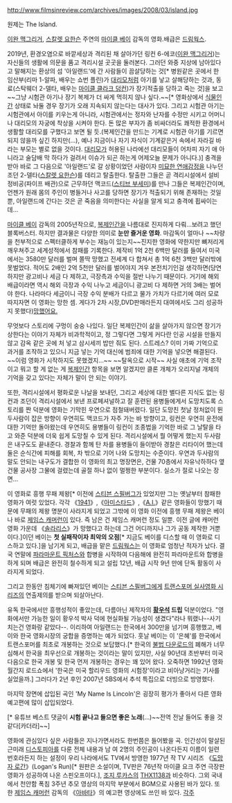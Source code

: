 http://www.filmsinreview.com/archives/images/2008/03/island.jpg

원제는 The Island. 

[[이완 맥그리거]], [[스칼렛 요한슨]] 주연의 [[마이클 베이]] 감독의 영화.배급은 [[드림웍스]].

2019년, 환경오염으로 바깥세상과 격리된 채 살아가던 링컨 6-에코([[이완 맥그리거]])는 자신들의 생활에 의문을 품고 격리시설 곳곳을 둘러본다. 그러던 와중 지상에 남아있다고 말해지는 환상의 섬 '아일랜드'에 간 사람들이 끔살당하는 것[*  병원같은 곳에서 한 임산부(리마 1-알파, 배우는 쇼번 플린)가 [[대리모]]처럼 아기를 낳고 살해당하는 것과, 동료(스탁웨더 2-델타, 배우는 [[마이클 클라크 덩컨]])가 장기적출을 당하고 죽는 것]을 보고 ~~그냥 시험관 아기나 장기 복제가 더 싸게 먹히지 않나 싶다.~~[* 영화상에서 [[식물인간]] 상태로 놔둘 경우 장기가 오래 지속되지 않는다는 대사가 있다. 그리고 시험관 아기는 시험관에서 아이를 키우는게 아니라, 시험관에서는 정자와 난자를 수정만 시키고 어머니나 대리모의 자궁에 착상을 시켜야 한다. 돈 많은 부자가 좀 비싸더라도 쾌적한 환경에서 생활할 대리모를 구했다고 보면 될 듯.(복제인간을 만드는 기계로 시험관 아기를 기르면 되지 않을까 싶긴 하지만(…), 예나 지금이나 자기 자식이 기계같은거 속에서 자라길 바라는 부모는 별로 없을 것이다. [[대리모]]가 허용된 나라에선 대리모들이 어차피 자기 애 아니라고 술담배 막 하다가 걸려서 이슈가 되곤 하는게 어제오늘 문제가 아니다.)] 충격을 받아 바로 그 다음으로 '아일랜드'로 갈 상황이었던 사람이자 [[썸|미묘한 연애감정]]을 나누던 조던 2-델타([[스칼렛 요한슨]])를 데리고 탈출한다. 탈출한 그들은 곧 격리시설에서 설비 정비공(파이프 배관)으로 근무하던 맥코드([[스티브 부세미]])를 만나 그들은 복제인간이며, 언젠가 원래 몸의 주인이 병들거나 사고를 당하면 장기가 적출되기 위해 존재하는 것일뿐, 아일랜드에 간다는 것은 곧 죽음을 의미한다는 사실을 알게 되고 충격에 휩싸이는데...

[[마이클 베이]] 감독의 2005년작으로, [[복제인간]]을 나름대로 진지하게 다뤄...보려고 했던 블록버스터. 하지만 결과물은 다양한 의미로 '''눈만 즐거운 영화'''. 마감독이 얼마나 ~~차량을 천부적으로 스펙터클하게 부수는 재능이 있는지~~진지한 영화에 약한지만 뼈저리게 깨우쳐주고 세계성적에서 참패를 기록한다. 제작비 1억 2천 6백만 달러를 들여서 미국에서는 3580만 달러를 벌며 쫄딱 망했고 전세계 다 합쳐서 총 1억 6천 3백만 달러밖에 못벌었다. 적어도 2배인 2억 5천만 달러를 벌어야지 겨우 본전치기인걸 생각하면(당연하지만 광고비나 세금 다 제하고, 극장측과 수익을 절반 나누기 때문이다. 거기에 해외 배급이라면 역시 해외 극장과 수익 나누고 세금이니 광고비 다 제하면  거의 3배는 벌어야 한다. 나라마다 세금이니 극장 수익 분배가 다르고 물가 가치가 다르기에 여러 모로 따지자면 이 영화는 망한 셈. 게다가 2차 시장,DVD판매라든지 대여에서도 그리 성공하지 못했다)[[망했어요.]]

무엇보다 스토리에 구멍이 숭숭 나있다. 일단 복제인간이 삶을 살아가지 않으면 장기가 상한다는 이야기 자체가 비과학적이고, 정 그렇다면 그렇게 커다란 인공 시설을 만들지 않고 감옥 같은 곳에 처 넣고 삼시세끼 밥만 줘도 된다. 스트레스? 이미 가짜 기억으로 과거를 조작하고 있으니 지금 넣는 기억 대신에 범죄에 대한 기억을 넣으면 해결된다. ~~이럼 영화가 시작하지도 못했겠지...~~ ~~탈옥으로 시작~~ 사실 애초에 기억 조작이고 뭐고 할 게 없는 게 [[복제인간]] 항목을 보면 알겠지만 클론 개체가 오리지널 개체의 기억을 갖고 있다는 자체가 말이 안 되는 이야기. 

또한, 격리시설에서 평화로운 나날을 보내던, 그리고 세상에 대한 별다른 지식도 없는 링컨과 조던이 격리시설에서 보낸 프로페셔널하고 잘 훈련된 용병들에게서 도망치도록 스토리를 짠 덕분에 영화는 기막힌 우연으로 점철돼버렸다. 일단 도망친 첫날 정처없이 뛴 두사람이 잡은 방향이 우연히도 맥코드가 자주 가는 바 방향이고, 링컨은 우연히 운전에 대한 기억만 돌아왔는데 우연히도 용병들이 링컨이 조종법을 기억한 바로 그 날탈을 타고 와준 덕분에 더욱 쉽게 도망칠 수 있게 된다. 격리시설에서 뭘 어떻게 했는지 두사람은 내구도도 끝내준다. 경찰과 함께 탄 차를 용병들이 들이받아 경찰은 리타이어 했는데 둘은 순식간에 피해를 회복, 차 밖으로 기어 나와 도망치는 수준이다. 우연과 두사람의 말도 안되는 내구도가 결합한 이 영화의 최고 명장면은, 건물 70층에서 자유낙하하다 옆건물 공사장 그물에 걸렸는데 골절 하나 없이 멀쩡한 부분이다. 실소가 절로 나오는 장면...

이 영화로 흥행 무패 제왕[* 이전에 [[스티븐 스필버그]]가 있었지만 그는 옛날부터 참패한 영화가 여럿 있었다. 각각 《[[1941]]》,《[[아미스타드]]》,《[[A.I.#s-3|A.I.]]》같은 영화들이 망했기 때문에 무패의 제왕 명분이 사라지게 되었고 그밖에 이 영화 이전에 흥행 무패 제왕은 베이나 바로 [[제임스 캐머런]]이 있다. 즉 남은 건  제임스 캐머런 정도 일뿐. 이전 글에 캐머런 영화 가운데 《[[솔라리스(영화)|솔라리스]]》가 망했다고 하는데 그건 어디까지나 그가 공동 제작한 거뿐이다.]이던 베이는 '''첫 실패작이자 최악의 오점'''[* 지금도 베이를 디스할 때 이 영화로 디스하고 있다.]을 남기게 되고, 배급을 맡은 [[드림웍스]]는 이 영화로 엄청난 적자가 났다. 결국 연말에 [[파라마운트 픽처스]]와 합병을 시작하여 다음해에 완전히 파라마운트와 합병을 하게 되며 배급은 완전히 철수하게 되고 설립 12년, 배급 시작 9년 만에 단독 활동이 사라지게 되었다.

그리고 한동안 침체기에 빠져있던 베이는 [[스티븐 스필버그]]에게 [[트랜스포머 실사영화 시리즈]]의 연출제의를 받으며 되살아난다.

유독 한국에서만 흥행성적이 좋았는데, 다름아닌 제작자의 '''[[황우석]] 드립''' 덕분이었다. "영화에서만 가능한 일이 황우석 박사 덕에 현실화될 가능성이 생겼다"라나 뭐랬나--사기치는건 영화랑 같았다--. 이리하여 아일랜드는 한국에서 300만을 넘기며 흥행했고, 베이와 한국 영화시장의 궁합을 증명하는 예가 되었다. 훗날 베이는 이 '은혜'를 한국에서 트랜스포머를 최초로 개봉하는 것으로 보답했다.[* 한국의 [[불법 다운로드]]의 폐해가 너무 심해서 한국을 최우선으로 개봉하는 것이라는 말이 있지만, 사실 90년대 초반부터 미국 다음으로 한국 개봉 및 한국 먼저 개봉하는 경우는 꽤 있어 왔다. 오죽하면 1992년 영화 월간지 로드쇼에서 '한국은 미국 할리우드 영화의 시험장'이라고 비아냥거리는 기사를 실었을까.] 그러다가 2년 후인 2007년 SBS에서 추석 특집으로 더빙으로 방영했다.

마지막 장면에 삽입된 곡인 'My Name Is Lincoln'은 굉장히 평가가 좋아서 다른 영화 예고편에 많이 삽입되었다. 

{{{#!html
<iframe width="420" height="315" src="http://www.youtube.com/embed/ZHuTxNIpdeM" frameborder="0" allowfullscreen></iframe>}}}[* 유튜브 베스트 댓글이 '''시험 끝나고 들으면 좋은 노래'''(...)~~전역 전날 들어도 좋을 것 같다[카더라]~~]

영화에 관심있다 싶은 사람들은 지나가면서라도 한번쯤은 들어봤을 곡. 인간성이 말살된 근미래 [[디스토피아]]를 다룬 전체 내용과 남 여 2명의 주인공이 나온다든지 이름이 일련 번호라든지 하는 설정이 우리 나라에서도 TV에서 방영한 1977년 작 TV 시리즈 《[[도망자 로간]]》(Logan's Run)[* 원판은 소설이며, TV판은 76년작 마이클 요크 주연 극장판 영화가 성공하여 나온 스핀오프이다.], [[조지 루카스]]의 [[THX1138]]과 비슷하다. 그외 국내에서 천안함 폭침 3주년 추모 영상의 마지막 부분에서 BGM으로 사용된 바가 있다. 또한 [[제임스 캐머런]] 감독의 《[[아바타]]》의 예고편 영상에도 쓰인 바 있다.
[[각주]]
